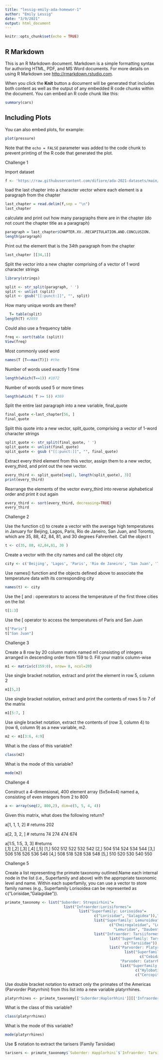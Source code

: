 ```yaml
---
title: "lessig-emily-ada-homewor-1"
author: "Emily Lessig"
date: "3/9/2021"
output: html_document
---
```


```r
knitr::opts_chunk$set(echo = TRUE)
```

## R Markdown

This is an R Markdown document. Markdown is a simple formatting syntax for authoring HTML, PDF, and MS Word documents. For more details on using R Markdown see <http://rmarkdown.rstudio.com>.

When you click the **Knit** button a document will be generated that includes both content as well as the output of any embedded R code chunks within the document. You can embed an R code chunk like this:

```r
summary(cars)
```

## Including Plots

You can also embed plots, for example:

```r
plot(pressure)
```

Note that the `echo = FALSE` parameter was added to the code chunk to prevent printing of the R code that generated the plot.


Challenge 1

Import dataset
```r

f <- 'https://raw.githubusercontent.com/difiore/ada-2021-datasets/main/darwin.txt'
```

load the last chapter into a character vector where each element is a paragraph from the chapter
```r
last_chapter = read.delim(f,sep = "\n")
last_chapter
```

calculate and print out how many paragraphs there are in the chapter (do not count the chapter title as a paragraph)

```r
paragraph = last_chapter$CHAPTER.XV..RECAPITULATION.AND.CONCLUSION.
length(paragraph)
```

Print out the element that is the 34th paragraph from the chapter
```r
last_chapter [[34,1]]
```

Split the vector into a new chapter comprising of a vector of 1 word character strings

```r
library(strings)

split <- str_split(paragraph, ' ')
split <- unlist (split)
split <- gsub("[[:punct:]]", "", split)

```

How many unique words are there?
  
```r
  T= table(split)
length(T) #2059 

```

Could also use a frequency table

```r
freq <- sort(table (split))
View(freq)

```

Most commonly used word

```r
names(T [T==max(T)]) #the
```

Number of words used exactly 1 time

```r
length(which(T==1)) #1072

```

Number of words used 5 or more times

```r

length(which( T >= 5)) #369
```

Split the entire last paragraph into a new variable, final_quote

```r
final_quote <-last_chapter[56, ]
final_quote
```

Split this quote into a new vector, split_quote, comprising a vector of 1-word character strings

```r
split_quote <- str_split(final_quote, ' ')
split_quote <- unlist(final_quote)
split_quote <- gsub ("[[:punct:]]", "", final_quote)
```

Extract every third element from this vector, assign them to a new vector, every_third, and print out the new vector. 
```r
every_third <- split_quote[seq(1, length(split_quote), 3)]
print(every_third)
```
Rearrange the elements of the vector every_third into reverse alphabetical order and print it out again
```r
every_third <- sort(every_third, decreasing=TRUE)
every_third
```
Challenge 2

Use the function c() to create a vector with the average high temperatures in January for Beijing, Lagos, Paris, Rio de Janeiro, San Juan, and Toronto, which are 35, 88, 42, 84, 81, and 30 degrees Fahrenheit. Call the object t

```r
t <- c(35, 88, 42,84,81, 30 )
```

Create a vector with the city names and call the object city

```r
city <- c('Beijing', 'Lagos', 'Paris', 'Rio de Janeiro', 'San Juan', 'Toronto')
```

Use names() function and the objects defined above to associate the temperature data with its corresponding city 

```r
names(t) <- city
```

Use the [ and : opererators to access the temperature of the first three cities on the list

```r
t[1:3]
```

Use the [ operator to access the temperatures of Paris and San Juan
```r
t["Paris"]
t["San Juan"]
```

Challenge 3

Create a 8 row by 20 column matrix named m1 consisting of integers arranged in descending order from 159 to 0. Fill your matrix column-wise

```r
m1 <- matrix(c(159:0), nrow= 8, ncol=20)
```

Use single bracket notation, extract and print the element in row 5, column 2 

```r
m1[5,2]
```

Use single bracket notation, extract and print the contents of rows 5 to 7 of the matrix

```r
m1[5:7, ]
```

Use single bracket notation, extract the contents of (row 3, column 4) to (row 6, column 9) as a new variable, m2. 

```r
m2 <- m1[3:6, 4:9]
```

What is the class of this variable?
```r
class(m2)
```

What is the mode of this variable?
```r
mode(m2)
```

Challenge 4

Construct a 4-dimensional, 400 element array (5x5x4x4) named a, consisting of even integers from 2 to 800

```r
a <- array(seq(2, 800,2), dim=c(5, 5, 4, 4))
```

Given this matrix, what does the following return?

a[1, 1, 1, 2] # returns 202

a[2, 3, 2, ] # returns 74 274 474 674

a[1:5, 1:5, 3, 3] #returns    
      [,1] [,2] [,3] [,4] [,5]
[1,]  502  512  522  532  542
[2,]  504  514  524  534  544
[3,]  506  516  526  536  546
[4,]  508  518  528  538  548
[5,]  510  520  530  540  550

Challenge 5

Create a list representing the primate taxonomy outlined.Name each internal node in the list (i.e., Superfamily and above) with the appropriate taxonomic level and name. Within each superfamily, you can use a vector to store family names (e.g., Superfamily Lorisoidea can be represented as c("Lorisidae, "Galagidae")).


```r


primate_taxonomy <- list("Suborder: Strepsirhini"=
                           list("Infraorder:Lorisiformes"=
                                  list("Superfamily: Lorisoidea"=
                                         c("Lorisidae", "Galagidea")),"Infraorder:Lemuriformes"=
                                         list("Superfamily: Lemuroidea"=
                                                c("Cheirogaleidae", "Lepilemuridae", "Indriidae",
                                                  "Lemuridae", "Daubentoniidae"))), "Suborder: Happlorhini"=
                                         list("Infraorder: Tarsiiformes"=
                                                list("Superfamily: Tarsioidea"=
                                                       c("Tarsiidae")), "Infraorder: Simiiformes"=
                                                list("Parvorder: Platyrrhini"=
                                                       list("Superfamily: Ceboidea"=
                                                              c("Cebidae", "Atelidae", "Pitheciidae")),
                                                     "Parvoder: Catarrhini"= 
                                                     list("Superfamily: Hominoidea"=
                                                            c("Hylobatidea", "Hominidae"), "Superfamily: Cercopithecoidea"=
                                                            c("Cercopithecidae")))))
```


Use double bracket notation to extract only the primates of the Americas (Parvorder Platyrrhini) from this list into a new variable platyrrhines.
```r
platyrrhines <- primate_taxonomy[['Suborder:Haplorhhini']][['Infraorder:Simiiformes']][['Parvorder:Platyrrhini']]
```

What is the class of this variable? 

```r
class(platyrrhines)
```

What is the mode of this variable?

```r
mode(platyrrhines)
```

Use $ notation to extract the tarisers (Family Tarsiidae)

```r

tarisers <- primate_taxonomy$`Suborder: Happlorhini`$`Infraorder: Tarsiiformes`$`Superfamily: Tarsioidea`

```

